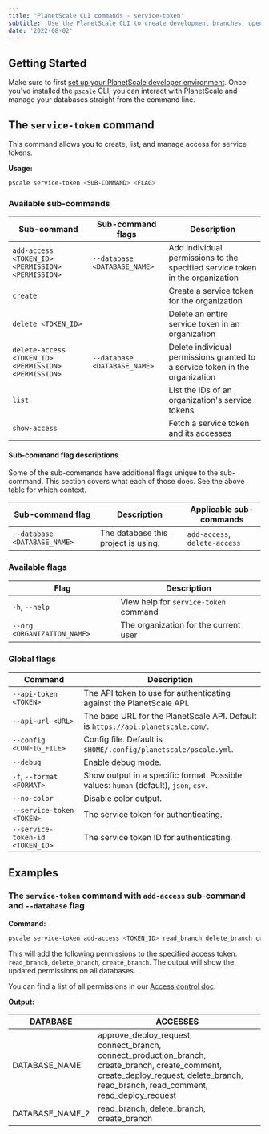 ```yaml
---
title: 'PlanetScale CLI commands - service-token'
subtitle: 'Use the PlanetScale CLI to create development branches, open deploy requests, and make non-blocking schema changes directly from your terminal.'
date: '2022-08-02'
---
```


## Getting Started

Make sure to first [set up your PlanetScale developer environment](/docs/concepts/planetscale-environment-setup). Once you've installed the `pscale` CLI, you can interact with PlanetScale and manage your databases straight from the command line.

## The `service-token` command

This command allows you to create, list, and manage access for service tokens.

**Usage:**

```bash
pscale service-token <SUB-COMMAND> <FLAG>
```

### Available sub-commands

| **Sub-command** | **Sub-command flags** | **Description**        |
| -------- | -------- | --------------------------------------- |
| `add-access <TOKEN_ID> <PERMISSION> <PERMISSION>` | `--database <DATABASE_NAME>` | Add individual permissions to the specified service token in the organization |
| `create` |  | Create a service token for the organization |
| `delete <TOKEN_ID>` | | Delete an entire service token in an organization |
| `delete-access <TOKEN_ID> <PERMISSION> <PERMISSION>` | `--database <DATABASE_NAME>` | Delete individual permissions granted to a service token in the organization |
| `list` | | List the IDs of an organization's service tokens |
| `show-access` | | Fetch a service token and its accesses |

#### Sub-command flag descriptions

Some of the sub-commands have additional flags unique to the sub-command. This section covers what each of those does. See the above table for which context.

| **Sub-command flag** | **Description** | **Applicable sub-commands**
| -------- | -------- | --------------------------------------- |
| `--database <DATABASE_NAME>` | The database this project is using. | `add-access`, `delete-access` |

### Available flags

| **Flag** | **Description**        |
| -------- | --------------------------------------- |
| `-h`, `--help` | View help for `service-token` command |
| `--org <ORGANIZATION_NAME>` | The organization for the current user |

### Global flags

| **Command** | **Description**        |
| -------- | --------------------------------------- |
| `--api-token <TOKEN>` | The API token to use for authenticating against the PlanetScale API. |
| `--api-url <URL>` | The base URL for the PlanetScale API. Default is `https://api.planetscale.com/`. |
| `--config <CONFIG_FILE>` | Config file. Default is `$HOME/.config/planetscale/pscale.yml`. |
| `--debug` | Enable debug mode. |
| `-f`, `--format <FORMAT>` | Show output in a specific format. Possible values: `human` (default), `json`, `csv`. |
| `--no-color` | Disable color output. |
| `--service-token <TOKEN>` | The service token for authenticating. |
| `--service-token-id <TOKEN_ID>` | The service token ID for authenticating. |

## Examples

### The `service-token` command with `add-access` sub-command and `--database` flag

**Command:**

```bash
pscale service-token add-access <TOKEN_ID> read_branch delete_branch create_branch --database <DATABASE_NAME_2>
```

This will add the following permissions to the specified access token: `read_branch`, `delete_branch`, `create_branch`. The output will show the updated permissions on all databases.

You can find a list of all permissions in our [Access control doc](/docs/reference/planetscale-cli#service-tokens-in-organizations).

**Output:**

| DATABASE         | ACCESSES |
| ---------------- | ---------|
| DATABASE_NAME    | approve_deploy_request, connect_branch, connect_production_branch, create_branch, create_comment, create_deploy_request, delete_branch, read_branch, read_comment, read_deploy_request |
| DATABASE_NAME_2     |   read_branch, delete_branch, create_branch |

